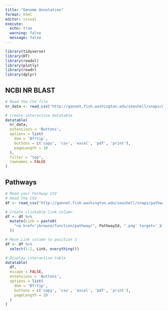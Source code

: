 ```yaml
---
title: "Genome Annotation"
format: html
editor: visual
execute:
  echo: true
  warning: false
  message: false
---
```


```r
library(tidyverse)
library(DT)
library(readxl)
library(plotly)
library(readr)
library(dplyr)

```


## NCBI NR BLAST

```r


# Read the CSV file
nr_data <- read_csv("http://gannet.fish.washington.edu/seashell/snaps/nr.csv")  # If running in RStudio, adjust path if needed

# Create interactive datatable
datatable(
  nr_data,
  extensions = 'Buttons',
  options = list(
    dom = 'Bfrtip',
    buttons = c('copy', 'csv', 'excel', 'pdf', 'print'),
    pageLength = 10
  ),
  filter = "top",
  rownames = FALSE
)
```


## Pathways 

```r

# Read your Pathway CSV
# Read the CSV
df <- read_csv("http://gannet.fish.washington.edu/seashell/snaps/pathway_table.csv")

# Create clickable link column
df <- df %>%
  mutate(Link = paste0(
    "<a href='jbrowse/function/pathway/", PathwayId, ".png' target='_blank'>", PathwayId, "</a>"
  ))

# Move Link column to position 3
df <- df %>%
  select(1:2, Link, everything())

# Display interactive table
datatable(
  df,
  escape = FALSE,
  extensions = 'Buttons',
  options = list(
    dom = 'Bfrtip',
    buttons = c('copy', 'csv', 'excel', 'pdf', 'print'),
    pageLength = 10
  )
)
```